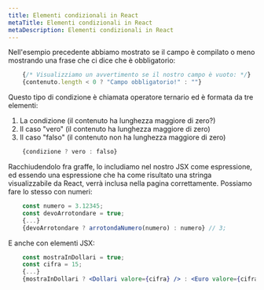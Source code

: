```yaml
---
title: Elementi condizionali in React
metaTitle: Elementi condizionali in React
metaDescription: Elementi condizionali in React
---
```


Nell'esempio precedente abbiamo mostrato se il campo è compilato o meno mostrando una frase che ci dice che è obbligatorio:


```jsx
    {/* Visualizziamo un avvertimento se il nostro campo è vuoto: */}
    {contenuto.length < 0 ? "Campo obbligatorio!" : ""}
```

Questo tipo di condizione è chiamata operatore ternario ed è formata da tre elementi:

1. La condizione (il contenuto ha lunghezza maggiore di zero?)
2. Il caso "vero" (il contenuto ha lunghezza maggiore di zero)
3. Il caso "falso" (il contenuto non ha lunghezza maggiore di zero)

```jsx
    {condizione ? vero : falso}
```

Racchiudendolo fra graffe, lo includiamo nel nostro JSX come espressione, ed essendo una espressione che ha come risultato una stringa visualizzabile da React, verrà inclusa nella pagina correttamente. Possiamo fare lo stesso con numeri:

```jsx
    const numero = 3.12345;
    const devoArrotondare = true;
    {...}
    {devoArrotondare ? arrotondaNumero(numero) : numero} // 3;
```

E anche con elementi JSX:

```jsx
    const mostraInDollari = true;
    const cifra = 15;
    {...}
    {mostraInDollari ? <Dollari valore={cifra} /> : <Euro valore={cifra} />}
```
